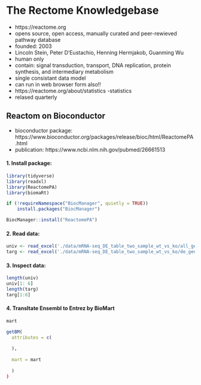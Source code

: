 # The Rectome Knowledgebase

- https://reactome.org
- opens source, open access, manually curated and peer-rewieved pathway database
- founded: 2003
- Lincoln Stein, Peter D’Eustachio, Henning Hermjakob, Guanming Wu
- human only
- contain: signal transduction, transport, DNA replication, protein synthesis, and intermediary metabolism
- single consistant data model
- can run in web browser form also!!
- https://reactome.org/about/statistics -statistics
- relased quarterly


## Reactom on Bioconductor
- bioconductor package: https://www.bioconductor.org/packages/release/bioc/html/ReactomePA.html
- publication: https://www.ncbi.nlm.nih.gov/pubmed/26661513

#### 1. Install package: 
```r
library(tidyverse)
library(readxl)
library(ReactomePA)
library(biomaRt)
```

```r
if (!requireNamespace("BiocManager", quietly = TRUE))
    install.packages("BiocManager")

BiocManager::install("ReactomePA")
```

#### 2. Read data:
```r
univ <- read_excel('./data/mRNA-seq_DE_table_two_sample_wt_vs_ko/all_genes.xlsx') %>% pull(ENSG)
targ <- read_excel('./data/mRNA-seq_DE_table_two_sample_wt_vs_ko/de_genes.xlsx') %>% pull(ENSG)
```

#### 3. Inspect data:
```r
length(univ)
univ[1: 6]
length(targ)
targ[1:6]
```

#### 4. Transltate Ensembl to Entrez by BioMart
```r
mart

getBM(
  attributes = c(
    
  ),
  
  mart = mart
    
  )
)
```


